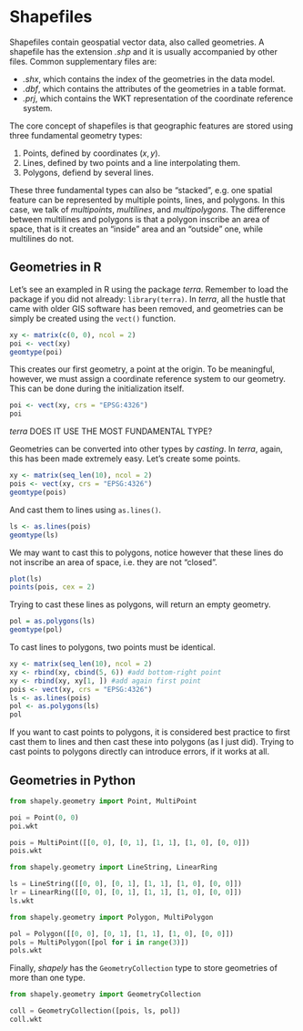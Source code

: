 # Shapefiles {-}

Shapefiles contain geospatial vector data, also called geometries.
A shapefile has the extension _.shp_ and it is usually accompanied by other files.
Common supplementary files are:

  - _.shx_, which contains the index of the geometries in the data model.
  - _.dbf_, which contains the attributes of the geometries in a table format.
  - _.prj_, which contains the WKT representation of the coordinate reference system.

The core concept of shapefiles is that geographic features are stored using three fundamental geometry types:

  1. Points, defined by coordinates $(x, y)$.
  2. Lines, defined by two points and a line interpolating them.
  3. Polygons, defiend by several lines.

These three fundamental types can also be "stacked", e.g. one spatial feature can be represented by multiple points, lines, and polygons.
In this case, we talk of _multipoints_, _multilines_, and _multipolygons_.
The difference between multilines and polygons is that a polygon inscribe an area of space, that is it creates an "inside" area and an "outside" one, while multilines do not.

## Geometries in R {-}

Let's see an exampled in R using the package _terra_. 
Remember to load the package if you did not already: `library(terra)`.
In _terra_, all the hustle that came with older GIS software has been removed, and geometries can be simply be created using the `vect()` function.

```r
xy <- matrix(c(0, 0), ncol = 2)
poi <- vect(xy)
geomtype(poi)
```

This creates our first geometry, a point at the origin.
To be meaningful, however, we must assign a coordinate reference system to our geometry.
This can be done during the initialization itself.

```r
poi <- vect(xy, crs = "EPSG:4326")
poi
```

_terra_ DOES IT USE THE MOST FUNDAMENTAL TYPE?


Geometries can be converted into other types by _casting_.
In _terra_, again, this has been made extremely easy.
Let's create some points.

```r
xy <- matrix(seq_len(10), ncol = 2)
pois <- vect(xy, crs = "EPSG:4326")
geomtype(pois)
```

And cast them to lines using `as.lines()`.

```r
ls <- as.lines(pois)
geomtype(ls)
```

We may want to cast this to polygons, notice however that these lines do not inscribe an area of space, i.e. they are not "closed".

```r
plot(ls)
points(pois, cex = 2)
```

Trying to cast these lines as polygons, will return an empty geometry.

```r
pol = as.polygons(ls)
geomtype(pol)
```

To cast lines to polygons, two points must be identical.

```r
xy <- matrix(seq_len(10), ncol = 2)
xy <- rbind(xy, cbind(5, 6)) #add bottom-right point
xy <- rbind(xy, xy[1, ]) #add again first point
pois <- vect(xy, crs = "EPSG:4326")
ls <- as.lines(pois)
pol <- as.polygons(ls)
pol
```

If you want to cast points to polygons, it is considered best practice to first cast them to lines and then cast these into polygons (as I just did).
Trying to cast points to polygons directly can introduce errors, if it works at all.

## Geometries in Python {-}


```python
from shapely.geometry import Point, MultiPoint

poi = Point(0, 0)
poi.wkt
```

```python
pois = MultiPoint([[0, 0], [0, 1], [1, 1], [1, 0], [0, 0]])
pois.wkt
```

```python
from shapely.geometry import LineString, LinearRing

ls = LineString([[0, 0], [0, 1], [1, 1], [1, 0], [0, 0]])
lr = LinearRing([[0, 0], [0, 1], [1, 1], [1, 0], [0, 0]])
ls.wkt
```

```python
from shapely.geometry import Polygon, MultiPolygon

pol = Polygon([[0, 0], [0, 1], [1, 1], [1, 0], [0, 0]])
pols = MultiPolygon([pol for i in range(3)])
pols.wkt
```

Finally, _shapely_ has the `GeometryCollection` type to store geometries of more than one type.

```python
from shapely.geometry import GeometryCollection

coll = GeometryCollection([pois, ls, pol])
coll.wkt
```